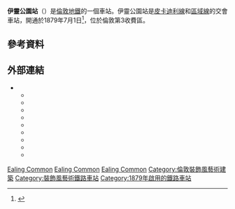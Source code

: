 {{expand|time=2016-03-09T02:01:19+00:00}}
{{refimprove|time=2016-03-09T02:01:19+00:00}}
{{TfL Translations}}
{{Infobox London station
| name             = 伊靈公園<br />Ealing Common
| symbol           = underground
| manager          = [[倫敦地鐵|倫敦地鐵]]
| locale           = {{link-en|伊靈公園|Ealing Common}}
| borough          = [[伊靈區|伊靈區]]
| platforms        = 2
| fare_zone        = 3
| image_name       = Ealing Common station geograph-3437556-by-Ben-Brooksbank.jpg
| latitude         = {{decdeg|51|30|37|N|4}}
| longitude        = {{decdeg|0|17|17|W|4}}
| original         = [[區域鐵路|區域鐵路]]
<!--
| tubeexits06      = 3.376
| tubeexits07      = {{increase}} 3.419 
| tubeexits08      = {{decrease}} 3.400
| tubeexits09      = {{decrease}} 3.19-->
| listing_grade    = II
| listing_entry    = 1249986
| listing_reference = <ref name="eh_1249986">{{cite web|url=http://list.english-heritage.org.uk/resultsingle.aspx?uid=1249986 |title=Ealing Common Underground Station |work=The National Heritage List for England |publisher=[[English_Heritage|English Heritage]] |archiveurl=https://web.archive.org/web/20140126181145/http://list.english-heritage.org.uk/resultsingle.aspx?uid=1249986 |archivedate=2014-01-26 |deadurl=no }}</ref>
| listing_start    = 17 May 1994
}}
'''伊靈公園站'''（{{lang-en|Ealing Common tube station}}）是[[倫敦地鐵|倫敦地鐵]]的一個車站。伊靈公園站是[[皮卡迪利線|皮卡迪利線]]和[[區域線|區域線]]的交會車站，開通於1879年7月1日<ref name="rose">{{cite book | last=Rose | first=Douglas | title=The London Underground, A Diagrammatic History | year=1999 | publisher=Douglas Rose/Capital Transport | isbn=1-85414-219-4 }}</ref>，位於倫敦第3收費區。
== 參考資料 ==
{{reflist}}
== 外部連結 ==
{{commons category|Ealing Common tube station}}
* {{cite web|url=http://www.ltmcollection.org/photos/results/results.html?IXsearch=Ealing+Common&button=GO%21 |publisher=London Transport Museum |work=Photographic Archive |title=Ealing Common |archiveurl=https://web.archive.org/web/20140126181738/http://www.ltmcollection.org/photos/results/results.html?IXsearch=Ealing%20Common&button=GO%21 |archivedate=2014-01-26 |deadurl=no }}
** {{ltmcollection|77/9870077.jpg|Ealing Common station, 1893}}
** {{ltmcollection|pt/i00001pt.jpg|View of station from platforms, 1928}}
** {{ltmcollection|q9/i0000gq9.jpg|Temporary station entrance in use whilst station is under construction, 1930}}
** {{ltmcollection|tn/i0000gtn.jpg|New station building being built, 1931}}
** {{ltmcollection|75/995675.jpg|New station building open, 1931}}
** {{ltmcollection|yy/i00005yy.jpg|Brick and Concrete, platform shelter and canopy, 1932}}
** {{ltmcollection|77/9889277.jpg|Ticket hall, 1957}}
** {{ltmcollection|7c/i000017c.jpg|Ealing Common station, 2001}}
** {{ltmcollection|7f/i000017f.jpg|View of station from platforms, 2001}}

{{倫敦地鐵區域線}}
{{倫敦地鐵皮卡迪利線}}

[[Category:區域線車站|Ealing Common]]
[[Category:皮卡迪利線車站|Ealing Common]]
[[Category:伊靈區鐵路車站|Ealing Common]]
[[Category:倫敦裝飾風藝術建築|Category:倫敦裝飾風藝術建築]]
[[Category:裝飾風藝術鐵路車站|Category:裝飾風藝術鐵路車站]]
[[Category:1879年啟用的鐵路車站|Category:1879年啟用的鐵路車站]]